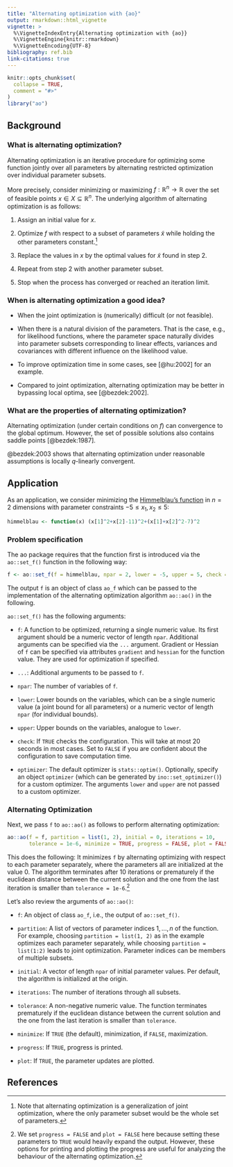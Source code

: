 ```yaml
---
title: "Alternating optimization with {ao}"
output: rmarkdown::html_vignette
vignette: >
  %\VignetteIndexEntry{Alternating optimization with {ao}}
  %\VignetteEngine{knitr::rmarkdown}
  %\VignetteEncoding{UTF-8}
bibliography: ref.bib
link-citations: true
---
```


```r
knitr::opts_chunk$set(
  collapse = TRUE,
  comment = "#>"
)
library("ao")
```

## Background

### What is alternating optimization?

Alternating optimization is an iterative procedure for optimizing some function jointly over all parameters by alternating restricted optimization over individual parameter subsets.

More precisely, consider minimizing or maximizing $f:\mathbb{R}^n \to \mathbb{R}$ over the set of feasible points $x \in X \subseteq \mathbb{R}^n$. The underlying algorithm of alternating optimization is as follows:

1. Assign an initial value for $x$.

2. Optimize $f$ with respect to a subset of parameters $\tilde{x}$ while holding the other parameters constant.[^1]

3. Replace the values in $x$ by the optimal values for $\tilde{x}$ found in step 2.

4. Repeat from step 2 with another parameter subset.

5. Stop when the process has converged or reached an iteration limit.

[^1]: Note that alternating optimization is a generalization of joint optimization, where the only parameter subset would be the whole set of parameters.

### When is alternating optimization a good idea?

- When the joint optimization is (numerically) difficult (or not feasible).

- When there is a natural division of the parameters. That is the case, e.g., for likelihood functions, where the parameter space naturally divides into parameter subsets corresponding to linear effects, variances and covariances with different influence on the likelihood value.

- To improve optimization time in some cases, see [@hu:2002] for an example.

- Compared to joint optimization, alternating optimization may be better in bypassing local optima, see [@bezdek:2002].

### What are the properties of alternating optimization?

Alternating optimization (under certain conditions on $f$) can convergence to the global optimum. However, the set of possible solutions also contains saddle points [@bezdek:1987].

@bezdek:2003 shows that alternating optimization under reasonable assumptions is locally $q$-linearly convergent.

## Application

As an application, we consider minimizing the [Himmelblau's function](https://en.wikipedia.org/wiki/Himmelblau%27s_function) in $n = 2$ dimensions with parameter constraints $-5 \leq x_1, x_2 \leq 5$:

```r
himmelblau <- function(x) (x[1]^2+x[2]-11)^2+(x[1]+x[2]^2-7)^2
```

### Problem specification

The ao package requires that the function first is introduced via the `ao::set_f()` function in the following way:

```r
f <- ao::set_f(f = himmelblau, npar = 2, lower = -5, upper = 5, check = TRUE)
```

The output `f` is an object of class `ao_f` which can be passed to the implementation of the alternating optimization algorithm `ao::ao()` in the following.

`ao::set_f()` has the following arguments:

- `f`: A function to be optimized, returning a single numeric value. Its first argument should be a numeric vector of length `npar`. Additional arguments can be specified via the `...` argument. Gradient or Hessian of `f` can be specified via attributes `gradient` and `hessian` for the function value. They are used for optimization if specified.

- `...`: Additional arguments to be passed to `f`.

- `npar`: The number of variables of `f`.

- `lower`: Lower bounds on the variables, which can be a single numeric value (a joint bound for all parameters) or a numeric vector of length `npar` (for individual bounds).

- `upper`: Upper bounds on the variables, analogue to `lower`.

- `check`: If `TRUE` checks the configuration. This will take at most 20 seconds in most cases. Set to `FALSE` if you are confident about the configuration to save computation time.

- `optimizer`: The default optimizer is `stats::optim()`. Optionally, specify an object `optimizer` (which can be generated by `ino::set_optimizer()`) for a custom optimizer. The arguments `lower` and `upper` are not passed to a custom optimizer.

### Alternating Optimization

Next, we pass `f` to `ao::ao()` as follows to perform alternating optimization:

```r
ao::ao(f = f, partition = list(1, 2), initial = 0, iterations = 10, 
       tolerance = 1e-6, minimize = TRUE, progress = FALSE, plot = FALSE)
```

This does the following: It minimizes `f` by alternating optimizing with respect to each parameter separately, where the parameters all are initialized at the value 0. The algorithm terminates after 10 iterations or prematurely if the euclidean distance between the current solution and the one from the last iteration is smaller than `tolerance = 1e-6`.[^2] 

[^2]: We set `progress = FALSE` and `plot = FALSE` here because setting these parameters to `TRUE` would heavily expand the output. However, these options for printing and plotting the progress are useful for analyzing the behaviour of the alternating optimization.

Let's also review the arguments of `ao::ao()`:

- `f`: An object of class `ao_f`, i.e., the output of `ao::set_f()`.

- `partition`: A list of vectors of parameter indices $1,...,n$ of the function. For example, choosing `partition = list(1, 2)` as in the example optimizes each parameter separately, while choosing `partition = list(1:2)` leads to joint optimization. Parameter indices can be members of multiple subsets.

- `initial`: A vector of length `npar` of initial parameter values. Per default, the algorithm is initialized at the origin.

- `iterations`: The number of iterations through all subsets.

- `tolerance`: A non-negative numeric value. The function terminates prematurely if the euclidean distance between the current solution and the one from the last iteration is smaller than `tolerance`.

- `minimize`: If `TRUE` (the default), minimization, if `FALSE`, maximization.

- `progress`: If `TRUE`, progress is printed.

- `plot`: If `TRUE`, the parameter updates are plotted.

## References
